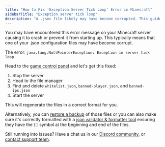 ---
title: "How to Fix 'Exception Server Tick Loop' Error in Minecraft"
sidebarTitle: "Exception server tick loop"
description: "A .json file likely may have become corrupted. This guide shows you how to fix this common error server owners face for a Minecraft server."
---

You may have encountered this error message on your Minecraft server causing it to crash or prevent it from starting up. This typically means that one of your .json configuration files may have become corrupt.

<Warning>The error: `java.lang.NullPointerException: Exception in server tick loop`</Warning>

Head to the [game control panel](https://game.berrybyte.net) and let's get this fixed:

1. Stop the server
2. Head to the file manager
2. Find and delete `whitelist.json`, `banned-player.json`, and `banned-ips.json`
3. Start the server

This will regenerate the files in a correct format for you. 

Alternatively, you can [restore a backup](/panel/backups#mounting) of those files or you can also make sure it's correctly formatted with a [json validator & formatter tool](https://jsonlint.com/) ensuring they have the `[]` symbol at the beginning and end of the files.


Still running into issues? Have a chat us in our [Discord community](https://berrybyte.net/discord), or [contact support team](https://berrybyte.net/support).